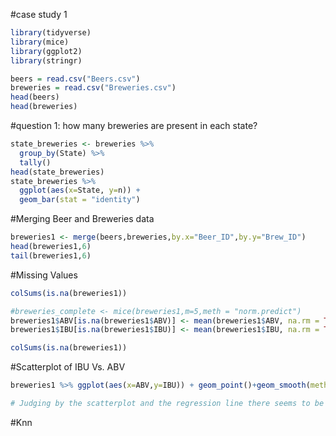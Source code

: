 #case study 1


```r
library(tidyverse)
library(mice)
library(ggplot2)
library(stringr)
```

```r
beers = read.csv("Beers.csv")
breweries = read.csv("Breweries.csv")
head(beers)
head(breweries)
```


#question 1: how many breweries are present in each state?

```r
state_breweries <- breweries %>%
  group_by(State) %>%
  tally()
head(state_breweries)
state_breweries %>%
  ggplot(aes(x=State, y=n)) +
  geom_bar(stat = "identity")
```

#Merging Beer and Breweries data
```r
breweries1 <- merge(beers,breweries,by.x="Beer_ID",by.y="Brew_ID")
head(breweries1,6)
tail(breweries1,6)
```
#Missing Values
```r

colSums(is.na(breweries1))

#breweries_complete <- mice(breweries1,m=5,meth = "norm.predict")
breweries1$ABV[is.na(breweries1$ABV)] <- mean(breweries1$ABV, na.rm = TRUE)
breweries1$IBU[is.na(breweries1$IBU)] <- mean(breweries1$IBU, na.rm = TRUE)

colSums(is.na(breweries1))
```
#Scatterplot of IBU Vs. ABV
```r
breweries1 %>% ggplot(aes(x=ABV,y=IBU)) + geom_point()+geom_smooth(method=lm) + labs(x = "Alcohol By Volume (ABV)",y = "International Bitternes Unit (IBU)", title = "Relationship Between ABV and IBU")

# Judging by the scatterplot and the regression line there seems to be a positive correlation between ABV and IBU.  So that means there is a positive relationship betwen ABV and IBU so as ABV increases, so does IBU. 
```
#Knn

```r

```

